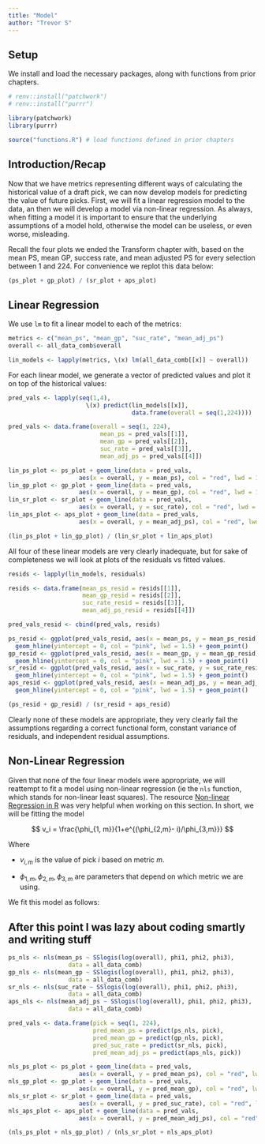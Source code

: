 ```yaml
---
title: "Model"
author: "Trevor S"
---
```


## Setup

We install and load the necessary packages, along with functions from prior chapters.

```r
# renv::install("patchwork")
# renv::install("purrr")

library(patchwork)
library(purrr)

source("functions.R") # load functions defined in prior chapters
```

## Introduction/Recap

Now that we have metrics representing different ways of calculating the historical value of a draft pick, we can now develop models for predicting the value of future picks. First, we will fit a linear regression model to the data, an then we will develop a model via non-linear regression. As always, when fitting a model it is important to ensure that the underlying assumptions of a model hold, otherwise the model can be useless, or even worse, misleading.

Recall the four plots we ended the Transform chapter with, based on the mean PS, mean GP, success rate, and mean adjusted PS for every selection between 1 and 224. For convenience we replot this data below:

```r
(ps_plot + gp_plot) / (sr_plot + aps_plot)
```

## Linear Regression

We use `lm` to fit a linear model to each of the metrics:

```r
metrics <- c("mean_ps", "mean_gp", "suc_rate", "mean_adj_ps")
overall <- all_data_comb$overall

lin_models <- lapply(metrics, \(x) lm(all_data_comb[[x]] ~ overall))
```

For each linear model, we generate a vector of predicted values and plot it on top of the historical values:

```r
pred_vals <- lapply(seq(1,4), 
                      \(x) predict(lin_models[[x]], 
                                   data.frame(overall = seq(1,224))))

pred_vals <- data.frame(overall = seq(1, 224), 
                          mean_ps = pred_vals[[1]], 
                          mean_gp = pred_vals[[2]], 
                          suc_rate = pred_vals[[3]], 
                          mean_adj_ps = pred_vals[[4]])

lin_ps_plot <- ps_plot + geom_line(data = pred_vals, 
                    aes(x = overall, y = mean_ps), col = "red", lwd = 1.5)
lin_gp_plot <- gp_plot + geom_line(data = pred_vals, 
                    aes(x = overall, y = mean_gp), col = "red", lwd = 1.5)
lin_sr_plot <- sr_plot + geom_line(data = pred_vals, 
                    aes(x = overall, y = suc_rate), col = "red", lwd = 1.5)
lin_aps_plot <- aps_plot + geom_line(data = pred_vals, 
                    aes(x = overall, y = mean_adj_ps), col = "red", lwd = 1.5)

(lin_ps_plot + lin_gp_plot) / (lin_sr_plot + lin_aps_plot)
```

All four of these linear models are very clearly inadequate, but for sake of completeness we will look at plots of the residuals vs fitted values.

```r
resids <- lapply(lin_models, residuals)

resids <- data.frame(mean_ps_resid = resids[[1]], 
                     mean_gp_resid = resids[[2]], 
                     suc_rate_resid = resids[[3]], 
                     mean_adj_ps_resid = resids[[4]])

pred_vals_resid <- cbind(pred_vals, resids)

ps_resid <- ggplot(pred_vals_resid, aes(x = mean_ps, y = mean_ps_resid)) + 
  geom_hline(yintercept = 0, col = "pink", lwd = 1.5) + geom_point()
gp_resid <- ggplot(pred_vals_resid, aes(x = mean_gp, y = mean_gp_resid)) + 
  geom_hline(yintercept = 0, col = "pink", lwd = 1.5) + geom_point()
sr_resid <- ggplot(pred_vals_resid, aes(x = suc_rate, y = suc_rate_resid)) + 
  geom_hline(yintercept = 0, col = "pink", lwd = 1.5) + geom_point()
aps_resid <- ggplot(pred_vals_resid, aes(x = mean_adj_ps, y = mean_adj_ps_resid)) + 
  geom_hline(yintercept = 0, col = "pink", lwd = 1.5) + geom_point()

(ps_resid + gp_resid) / (sr_resid + aps_resid)
```

Clearly none of these models are appropriate, they very clearly fail the assumptions regarding a correct functional form, constant variance of residuals, and independent residual assumptions.

## Non-Linear Regression

Given that none of the four linear models were appropriate, we will reattempt to fit a model using non-linear regression (ie the `nls` function, which stands for non-linear least squares). The resource [Non-linear Regression in R](https://tuos-bio-data-skills.github.io/intro-stats-book/non-linear-regression-in-R.html) was very helpful when working on this section. In short, we will be fitting the model

$$
v_i = \frac{\phi_{1, m}}{1+e^{(\phi_{2,m}- i)/\phi_{3,m}}}
$$

Where

-   $v_{i,m}$ is the value of pick $i$ based on metric $m$.

-   $\phi_{1, m},\phi_{2, m},\phi_{3, m}$ are parameters that depend on which metric we are using.

We fit this model as follows:

## After this point I was lazy about coding smartly and writing stuff

```r
ps_nls <- nls(mean_ps ~ SSlogis(log(overall), phi1, phi2, phi3), 
                 data = all_data_comb)
gp_nls <- nls(mean_gp ~ SSlogis(log(overall), phi1, phi2, phi3), 
                 data = all_data_comb)
sr_nls <- nls(suc_rate ~ SSlogis(log(overall), phi1, phi2, phi3), 
                 data = all_data_comb)
aps_nls <- nls(mean_adj_ps ~ SSlogis(log(overall), phi1, phi2, phi3), 
                 data = all_data_comb)

pred_vals <- data.frame(pick = seq(1, 224), 
                        pred_mean_ps = predict(ps_nls, pick), 
                        pred_mean_gp = predict(gp_nls, pick), 
                        pred_suc_rate = predict(sr_nls, pick), 
                        pred_mean_adj_ps = predict(aps_nls, pick)) 

nls_ps_plot <- ps_plot + geom_line(data = pred_vals, 
                    aes(x = overall, y = pred_mean_ps), col = "red", lwd = 1.5)
nls_gp_plot <- gp_plot + geom_line(data = pred_vals, 
                    aes(x = overall, y = pred_mean_gp), col = "red", lwd = 1.5)
nls_sr_plot <- sr_plot + geom_line(data = pred_vals, 
                    aes(x = overall, y = pred_suc_rate), col = "red", lwd = 1.5)
nls_aps_plot <- aps_plot + geom_line(data = pred_vals, 
                    aes(x = overall, y = pred_mean_adj_ps), col = "red", lwd = 1.5)

(nls_ps_plot + nls_gp_plot) / (nls_sr_plot + nls_aps_plot)
```
